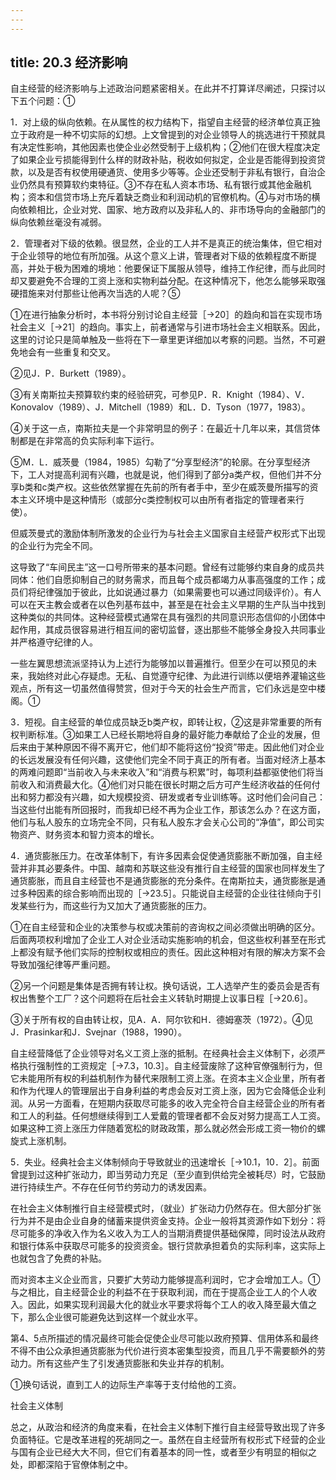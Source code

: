 ```yaml
---
---
---
```

title: 20.3 经济影响
---



自主经营的经济影响与上述政治问题紧密相关。在此并不打算详尽阐述，只探讨以下五个问题：①

1．对上级的纵向依赖。在从属性的权力结构下，指望自主经营的经济单位真正独立于政府是一种不切实际的幻想。上文曾提到的对企业领导人的挑选进行干预就具有决定性影响，其他因素也使企业必然受制于上级机构；②他们在很大程度决定了如果企业亏损能得到什么样的财政补贴，税收如何拟定，企业是否能得到投资贷款，以及是否有权使用硬通货、使用多少等等。企业还受制于非私有银行，自治企业仍然具有预算软约束特征。③不存在私人资本市场、私有银行或其他金融机构；资本和信贷市场上充斥着缺乏商业和利润动机的官僚机构。④与对市场的横向依赖相比，企业对党、国家、地方政府以及非私人的、非市场导向的金融部门的纵向依赖丝毫没有减弱。

2．管理者对下级的依赖。很显然，企业的工人并不是真正的统治集体，但它相对于企业领导的地位有所加强。从这个意义上讲，管理者对下级的依赖程度不断提高，并处于极为困难的境地：他要保证下属服从领导，维持工作纪律，而与此同时却又要避免不合理的工资上涨和实物利益分配。在这种情况下，他怎么能够采取强硬措施来对付那些让他再次当选的人呢？⑤

①在进行抽象分析时，本书将分别讨论自主经营［→20］的趋向和旨在实现市场社会主义［→21］的趋向。事实上，前者通常与引进市场社会主义相联系。因此，这里的讨论只是简单触及一些将在下一章里更详细加以考察的问题。当然，不可避免地会有一些重复和交叉。

②见J．P．Burkett（1989）。

③有关南斯拉夫预算软约束的经验研究，可参见P．R．Knight（1984）、V．Konovalov（1989）、J．Mitchell（1989）和L．D．Tyson（1977，1983）。

④关于这一点，南斯拉夫是一个非常明显的例子：在最近十几年以来，其信贷体制都是在非常高的负实际利率下运行。

⑤M．L．威茨曼（1984，1985）勾勒了“分享型经济”的轮廓。在分享型经济下，工人对提高利润有兴趣，也就是说，他们得到了部分a类产权，但他们并不分享b类和c类产权。这些依然掌握在先前的所有者手中，至少在威茨曼所描写的资本主义环境中是这种情形（或部分c类控制权可以由所有者指定的管理者来行使）。

但威茨曼式的激励体制所激发的企业行为与社会主义国家自主经营产权形式下出现的企业行为完全不同。


这导致了“车间民主”这一口号所带来的基本问题。曾经有过能够约束自身的成员共同体：他们自愿抑制自己的财务需求，而且每个成员都竭力从事高强度的工作；成员们将纪律强加于彼此，比如说通过暴力（如果需要也可以通过同级评价）。有人可以在天主教会或者在以色列基布兹中，甚至是在社会主义早期的生产队当中找到这种类似的共同体。这种经营模式通常在具有强烈的共同意识形态信仰的小团体中起作用，其成员很容易进行相互间的密切监督，逐出那些不能够全身投入共同事业并严格遵守纪律的人。

一些左翼思想流派坚持认为上述行为能够加以普遍推行。但至少在可以预见的未来，我始终对此心存疑虑。无私、自觉遵守纪律、为此进行训练以便培养灌输这些观点，所有这一切虽然值得赞赏，但对于今天的社会生产而言，它们永远是空中楼阁。①

3．短视。自主经营的单位成员缺乏b类产权，即转让权，②这是非常重要的所有权判断标准。③如果工人已经长期地将自身的最好能力奉献给了企业的发展，但后来由于某种原因不得不离开它，他们却不能将这份“投资”带走。因此他们对企业的长远发展没有任何兴趣，这使他们完全不同于真正的所有者。当面对经济上基本的两难问题即“当前收入与未来收入”和“消费与积累”时，每项利益都驱使他们将当前收入和消费最大化。④他们对只能在很长时期之后方可产生经济收益的任何付出和努力都没有兴趣，如大规模投资、研发或者专业训练等。这时他们会问自己：当这些付出能有所回报时，而我却已经不再为企业工作，那该怎么办？在这方面，他们与私人股东的立场完全不同，只有私人股东才会关心公司的“净值”，即公司实物资产、财务资本和智力资本的增长。

4．通货膨胀压力。在改革体制下，有许多因素会促使通货膨胀不断加强，自主经营并非其必要条件。中国、越南和苏联这些没有推行自主经营的国家也同样发生了通货膨胀，而且自主经营也不是通货膨胀的充分条件。在南斯拉夫，通货膨胀是通过多种因素的综合影响而出现的［→23.5］。只能说自主经营的企业往往倾向于引发某些行为，而这些行为又加大了通货膨胀的压力。


①在自主经营和企业的决策参与权或决策前的咨询权之间必须做出明确的区分。后面两项权利增加了企业工人对企业活动实施影响的机会，但这些权利甚至在形式上都没有赋予他们实际的控制权或相应的责任。因此这种相对有限的解决方案不会导致加强纪律等严重问题。

②另一个问题是集体是否拥有转让权。换句话说，工人选举产生的委员会是否有权出售整个工厂？这个问题将在后社会主义转轨时期提上议事日程［→20.6］。

③关于所有权的自由转让权，见A．A．阿尔钦和H．德姆塞茨（1972）。④见J．Prasinkar和J．Svejnar（1988，1990）。


自主经营降低了企业领导对名义工资上涨的抵制。在经典社会主义体制下，必须严格执行强制性的工资规定［→7.3，10.3］。自主经营废除了这种官僚强制行为，但它未能用所有权的利益机制作为替代来限制工资上涨。在资本主义企业里，所有者和作为代理人的管理层出于自身利益的考虑会反对工资上涨，因为它会降低企业利润。从另一方面看，在短期内获取尽可能多的收入完全符合自主经营企业的所有者和工人的利益。任何想继续得到工人爱戴的管理者都不会反对努力提高工人工资。如果这种工资上涨压力伴随着宽松的财政政策，那么就必然会形成工资一物价的螺旋式上涨机制。

5．失业。经典社会主义体制倾向于导致就业的迅速增长［→10.1，10．2］。前面曾提到过这种扩张动力，即当劳动力充足（至少直到供给完全被耗尽）时，它鼓励进行持续生产。不存在任何节约劳动力的诱发因素。

在社会主义体制推行自主经营模式时，（就业）扩张动力仍然存在。但大部分扩张行为并不是由企业自身的储蓄来提供资金支持。企业一般将其资源作如下划分：将尽可能多的净收入作为名义收入为工人的当期消费提供基础保障，同时设法从政府和银行体系中获取尽可能多的投资资金。银行贷款承担着负的实际利率，这实际上也就包含了免费的补贴。

而对资本主义企业而言，只要扩大劳动力能够提高利润时，它才会增加工人。①与之相比，自主经营企业的利益不在于获取利润，而在于提高企业工人的个人收入。因此，如果实现利润最大化的就业水平要求将每个工人的收入降至最大值之下，那么企业很可能避免达到这样一个就业水平。

第4、5点所描述的情况最终可能会促使企业尽可能以政府预算、信用体系和最终不得不由公众承担通货膨胀为代价进行资本密集型投资，而且几乎不需要额外的劳动力。所有这些产生了引发通货膨胀和失业并存的机制。

①换句话说，直到工人的边际生产率等于支付给他的工资。

社会主义体制

总之，从政治和经济的角度来看，在社会主义体制下推行自主经营导致出现了许多负面特征。它是改革进程的死胡同之一。虽然在自主经营所有权形式下经营的企业与国有企业已经大大不同，但它们有着基本的同一性，或者至少有明显的相似之处，即都深陷于官僚体制之中。